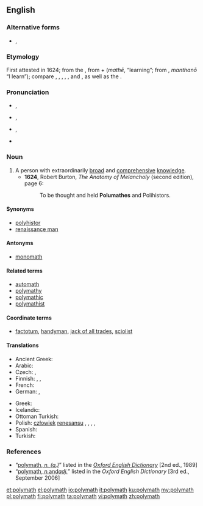 {{was wotd|2008|March|1}}
==English==
{{wikipedia}}

===Alternative forms===
* {{l|en|polumathe}}, {{l|en|polymathe}} {{defdate|both 17th century}}

===Etymology===
First attested in 1624; from the {{etyl|grc|en}} {{term|sc=polytonic|πολυμαθής||tr=polumathēs|having learnt much|lang=grc}}, from {{term|sc=polytonic|πολύς||tr=polus|much|lang=grc}} + {{term|sc=polytonic|μάθη|lang=grc}} (''mathē'', “learning”; from {{term|sc=polytonic|μανθάνω|lang=grc}}, ''manthanō'' “I learn”); compare {{term|opsimath|lang=en}}, {{term|philomath|lang=en}}, {{term|polyhistor|lang=en}}, {{term|polymathic|lang=en}}, {{term|polymathist|lang=en}}, and {{term|polymathy|lang=en}}, as well as the {{etyl|fr|-}} {{term|polymathe|lang=fr}}.

===Pronunciation===
* {{a|RP}} {{enPR|pŏʹlĭmăth}}, {{IPA|/ˈpɒlɪmæθ/}}
* {{a|UK}} {{enPR|pŏʹlĭmăth}}, {{IPA|/ˈpɒlɪmaθ/}}
* {{a|US}} {{enPR|pŏʹlimăth'}}, {{IPA|/ˈpɑliˌmæθ/}}
* {{audio|en-us-polymath.ogg|Audio (US)}}

===Noun===
{{en-noun}}

# A person with extraordinarily [[broad]] and [[comprehensive]] [[knowledge]].
#* '''1624''', Robert Burton, ''The Anatomy of Melancholy'' (second edition), page 6:
#*: To be thought and held '''Polumathes''' and Polihistors.

====Synonyms====
* [[polyhistor]]
* [[renaissance man]]

====Antonyms====
* [[monomath]]

====Related terms====
* [[automath]]
* [[polymathy]]
* [[polymathic]]
* [[polymathist]]

====Coordinate terms====
* [[factotum]], [[handyman]], [[jack of all trades]], [[sciolist]]

====Translations====
{{trans-top|Person with extraordinarily broad and comprehensive knowledge}}
* Ancient Greek: {{t|grc|πολυΐστωρ|m}}
* Arabic: {{t+|ar|علامة|tr=ʿallāma}}
* Czech: {{t|cs|renesanční člověk|m}}, {{t|cs|polyhistor|m}}
* Finnish: {{t|fi|monitietäjä}}, {{t|fi|polyhistori}}, {{t+|fi|yleisnero}}
* French: {{t+|fr|polymathe|m|f}}
* German: {{t|de|Polyhistor|m}}, {{t|de|Universalgelehrter|m}}
{{trans-mid}}
* Greek: {{t+|el|πολυμαθής|m}}
* Icelandic: {{t|is|fjölfræðingur}}
* Ottoman Turkish: {{t|ota|علامه|tr=allame}}
* Polish: [[człowiek]] [[renesansu]] {{g|m}}, {{t|pl|encyklopedysta|m}}, {{t+|pl|uczony|m}}, {{t|pl|polihistor|m}}, {{t|pl|polimat|m}}
* Spanish: {{t+|es|polímata|m|f}}
* Turkish: {{t+|tr|allame}}
{{trans-bottom}}

===References===
* “<span class="plainlinks">[http://www.oed.com/oed2/00183307 polymath, ''n. (a.)'']</span>” listed in the ''[[w:Oxford English Dictionary|Oxford English Dictionary]]'' [2nd ed., 1989]
* “<span class="plainlinks">[http://www.oed.com/view/Entry/147212 polymath, ''n. ''and'' adj.'']</span>” listed in the ''Oxford English Dictionary'' [3rd ed., September 2006]

[[et:polymath]]
[[el:polymath]]
[[io:polymath]]
[[it:polymath]]
[[ku:polymath]]
[[my:polymath]]
[[pl:polymath]]
[[fi:polymath]]
[[ta:polymath]]
[[vi:polymath]]
[[zh:polymath]]